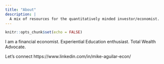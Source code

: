 ---
title: "About"
description: |
  A mix of resources for the quantitatively minded investor/economist.
---

```{r setup, include=FALSE}
knitr::opts_chunk$set(echo = FALSE)
```

I am a financial economist. Experiential Education enthusiast.  Total Wealth Advocate. 

Let's connect https://www.linkedin.com/in/mike-aguilar-econ/ 